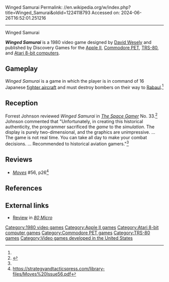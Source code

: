 Winged Samurai
Permalink: //en.wikipedia.org/w/index.php?title=Winged_Samurai&oldid=1224118793
Accessed on: 2024-06-26T16:52:01.251216



------
Winged Samurai
{{for|the book by Henry Sakaida|Winged Samurai: Saburo Sakai and the Zero Fighter Pilots}}
{{more citations needed|date=November 2017}}

{{Infobox video game
| title = Winged Samurai
| image = Winged Samurai (Cover).jpg
| alt = 
| caption = 
| designer = [[David Wesely]]
| programmer = Stephen Goss<ref name=mania/>
| publisher = Discovery Games
| series = 
| engine = 
| platforms = [[Apple II]], [[Commodore PET|PET]], [[TRS-80]], [[Atari 8-bit]]<ref name=mania/>
| released = 1980
| genre = 
| modes = 
}}

'''''Winged Samurai''''' is a 1980 video game designed by [[David Wesely]] and published by Discovery Games for the [[Apple II]], [[Commodore PET]], [[TRS-80]], and [[Atari 8-bit computers]].

==Gameplay==
''Winged Samurai'' is a game in which the player is in command of 16 Japanese [[fighter aircraft]] and must destroy bombers on their way to [[Rabaul]].<ref name="SG"/>

==Reception==
Forrest Johnson reviewed ''Winged Samurai'' in ''[[The Space Gamer]]'' No. 33.<ref name="SG">{{cite journal|last=Johnson |first=Forrest |date=November 1980 |title=Capsule Reviews|journal=[[The Space Gamer]]|publisher=[[Steve Jackson Games]]|issue=33|pages=36–37}}</ref> Johnson commented that "Unfortunately, in creating this historical authenticity, the programmer sacrificed the ''game'' to the ''simulation''. The display is purely two-dimensional, and the graphics are unimpressive.&nbsp;... The game is not real time. You can take all day to make your combat decisions.&nbsp;... Recommended to historical aviation gamers."<ref name="SG"/>

==Reviews==
*''[[Moves (magazine)|Moves]]'' #56, p26<ref>https://strategyandtacticspress.com/library-files/Moves%20Issue56.pdf</ref>

==References==
{{reflist|refs=
<ref name="mania">{{cite web |title=Winged Samurai |url=http://www.atarimania.com/game-atari-400-800-xl-xe-winged-samurai_7083.html |website=Atari Mania}}</ref>
}}

==External links==
*[https://archive.org/stream/80-microcomputing-magazine-1981-08/80Microcomputing_0881#page/n39/mode/2up Review] in ''[[80 Micro]]''

[[Category:1980 video games]]
[[Category:Apple II games]]
[[Category:Atari 8-bit computer games]]
[[Category:Commodore PET games]]
[[Category:TRS-80 games]]
[[Category:Video games developed in the United States]]


{{Action-videogame-stub}}